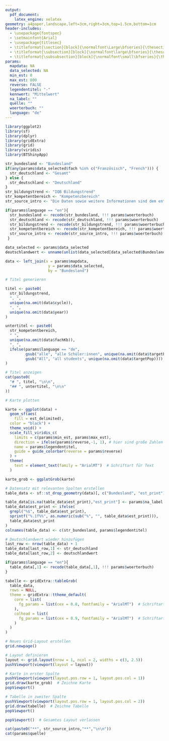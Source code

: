 ```yaml
---
output: 
  pdf_document:
    latex_engine: xelatex
geometry: a4paper,landscape,left=3cm,right=3cm,top=1.5cm,bottom=1cm
header-includes:
  - \usepackage{fontspec}
  - \setmainfont{Arial}
  - \usepackage{titlesec}
  - \titleformat{\section}[block]{\normalfont\Large\bfseries}{\thesection}{1em}{}
  - \titleformat{\subsection}[block]{\normalfont\large\bfseries}{\thesubsection}{1em}{}
  - \titleformat{\subsubsection}[block]{\normalfont\small\bfseries}{\thesubsubsection}{1em}{}
params:
  mapdata: NA
  data_selected: NA
  min_est: 0
  max_est: 800
  reverse: FALSE
  legendentitel: "-"
  kennwert: "Mittelwert"
  na_label: ""
  quelle: ""
  woerterbuch: ""
  language: "de"
---
```

\pagenumbering{gobble}

```r
library(ggplot2)
library(sf)
library(dplyr)
library(gridExtra)
library(grid)
library(viridis)
library(BTShinyApp)
```

```r
str_bundesland <- "Bundesland"
if(any(params$data_selected$fach %in% c("Französisch", "French"))) {
  str_deutschland <- "Gesamt"
} else {
  str_deutschland <- "Deutschland"
}
str_bildungstrend <- "IQB Bildungstrend"
str_kompetentbereich <- "Kompetenzbereich"
str_source_intro <- "Die Daten sowie weitere Informationen sind dem entsprechenden Berichtsband zu entnehmen:"

if(params$language == "en"){
  str_bundesland <- recode(str_bundesland, !!! params$woerterbuch)
  str_deutschland <- recode(str_deutschland, !!! params$woerterbuch)
  str_bildungstrend <- recode(str_bildungstrend, !!! params$woerterbuch)
  str_kompetentbereich <- recode(str_kompetentbereich, !!! params$woerterbuch)
  str_source_intro <- recode(str_source_intro, !!! params$woerterbuch)
 }
```

```r
data_selected <- params$data_selected
deutschlandwert <- unname(unlist(data_selected[data_selected$Bundesland == "total", "est_print"]))

data <- left_join(x = params$mapdata,
                   y = params$data_selected,
                   by = "Bundesland")
```

```r
# Titel generieren

titel <- paste0(
  str_bildungstrend,
  ", ",
  unique(na.omit(data$cycle)),
  ", ",
  unique(na.omit(data$year))
)

untertitel <- paste0(
  str_kompetentbereich,
  " ",
  unique(na.omit(data$fachKb)), 
  ", ", 
  ifelse(params$language == "de", 
         gsub("alle", "alle Schüler:innen", unique(na.omit(data$targetPop))),
         gsub("All", "all students", unique(na.omit(data$targetPop))))
)
```


```r
# Titel anzeigen
cat(paste0(
  "# ", titel, "\n\n",
  "## ", untertitel, "\n\n"
))
```

```r
# Karte plotten

karte <- ggplot(data) +
  geom_sf(aes(
    fill = est_delimited),
  color = "black") +
  theme_void() +
  scale_fill_viridis_c(
    limits = c(params$min_est, params$max_est),
    direction = ifelse(params$reverse,-1, 1), # hier sind große Zahlen schlecht
    name = params$legendentitel,
    guide = guide_colorbar(reverse = params$reverse)
  ) +
  theme(
    text = element_text(family = "ArialMT")  # Schriftart für Text
  )

karte_grob <- ggplotGrob(karte)
```


```r

# Datensatz mit relevanten Spalten erstellen
table_data <- sf::st_drop_geometry(data)[, c("Bundesland", "est_print")]

table_data[is.na(table_data$est_print),"est_print"] <- params$na_label
table_data$est_print <- ifelse(
  grepl("%$", table_data$est_print), 
  sprintf("%.1f%%", as.numeric(sub("%", "", table_data$est_print))),
  table_data$est_print 
)
colnames(table_data) <- c(str_bundesland, params$legendentitel)

# Deutschlandwert wieder hinzufügen
last_row <- nrow(table_data) + 1
table_data[last_row,1] <- str_deutschland
table_data[last_row,2] <- deutschlandwert

if(params$language == "en"){
  table_data[,1] <- recode(table_data[,1], !!! params$woerterbuch)
}

tabelle <- gridExtra::tableGrob(
  table_data,
  rows = NULL,
  theme = gridExtra::ttheme_default(
    core = list(
      fg_params = list(cex = 0.8, fontfamily = "ArialMT")  # Schriftart für Tabellenzellen
    ),
    colhead = list(
      fg_params = list(cex = 0.9, fontfamily = "ArialMT")  # Schriftart für Kopfzeilen
    )
  )
)

```

```r

# Neues Grid-Layout erstellen
grid.newpage()

# Layout definieren
layout <- grid.layout(nrow = 1, ncol = 2, widths = c(3, 2.5))
pushViewport(viewport(layout = layout))

# Karte in erster Spalte
pushViewport(viewport(layout.pos.row = 1, layout.pos.col = 1))
grid.draw(karte_grob)  # Zeichne Karte
popViewport()

# Tabelle in zweiter Spalte
pushViewport(viewport(layout.pos.row = 1, layout.pos.col = 2))
grid.draw(tabelle)  # Zeichne Tabelle
popViewport()

popViewport()  # Gesamtes Layout verlassen
```

\noindent\rule{3cm}{0.4pt}

```r
cat(paste0("**", str_source_intro,"**","\n\n"))
cat(params$quelle)
```
